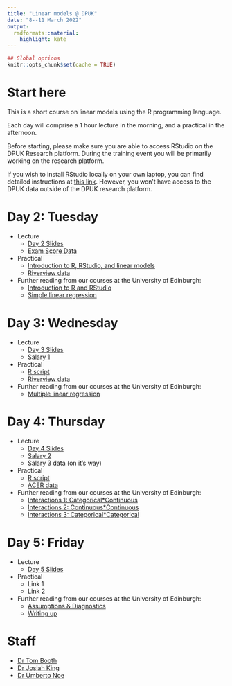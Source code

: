 ```yaml
---
title: "Linear models @ DPUK"
date: "8--11 March 2022"
output:
  rmdformats::material:
    highlight: kate
---
```


```r
## Global options
knitr::opts_chunk$set(cache = TRUE)
```


# Start here

This is a short course on linear models using the R programming language.

Each day will comprise a 1 hour lecture in the morning, and a practical in the afternoon.

Before starting, please make sure you are able to access RStudio on the DPUK Research platform. During the training event you will be primarily working on the research platform.

If you wish to install RStudio locally on your own laptop, you can find detailed instructions at [this link](install-update-r.html). However, you won't have access to the DPUK data outside of the DPUK research platform.

# Day 2: Tuesday

- Lecture
    + [Day 2 Slides](DPUK_IntroLM_v2.html#1)
    + [Exam Score Data](dapr2_lec07.csv)

- Practical
    + [Introduction to R, RStudio, and linear models](day1_practical.R)
    + [Riverview data](riverview.csv)

- Further reading from our courses at the University of Edinburgh:
    + [Introduction to R and RStudio](https://uoepsy.github.io/dapr1/labs/intro_r_rstudio_year1.html)
    + [Simple linear regression](https://uoepsy.github.io/dapr2/labs/1_02_slr.html)

# Day 3: Wednesday

- Lecture
    + [Day 3 Slides](DPUK_IntroLM_v2.html#61)
    + [Salary 1](salary_lec.csv)

- Practical
    + [R script](day2_practical.R)
    + [Riverview data](riverview.csv)
    
- Further reading from our courses at the University of Edinburgh:
    + [Multiple linear regression](https://uoepsy.github.io/dapr2/labs/1_04_mlr.html)

# Day 4: Thursday

- Lecture
    + [Day 4 Slides](DPUK_IntroLM_v2.html#124)
    + [Salary 2](salary2.csv)
    + Salary 3 data (on it's way)

- Practical
    + [R script](day3_practical.R)
    + [ACER data](acer.csv)

- Further reading from our courses at the University of Edinburgh:
    + [Interactions 1: Categorical*Continuous](https://uoepsy.github.io/dapr2/labs/1_05_int_nc.html)
    + [Interactions 2: Continuous*Continuous](https://uoepsy.github.io/dapr2/labs/1_05_int_nc.html)
    + [Interactions 3: Categorical*Categorical](https://uoepsy.github.io/dapr2/labs/1_05_int_nc.html)

# Day 5: Friday

- Lecture
    + [Day 5 Slides](DPUK_IntroLM_v2.html#165)

- Practical
    + Link 1
    + Link 2

- Further reading from our courses at the University of Edinburgh:
    + [Assumptions & Diagnostics](https://uoepsy.github.io/dapr2/labs/1_09_assumptions.html)
    + [Writing up](https://uoepsy.github.io/dapr2/labs/1_11_write_up.html)

# Staff

- [Dr Tom Booth](https://www.ed.ac.uk/profile/tom-booth)
- [Dr Josiah King](https://www.ed.ac.uk/profile/josiah-pj-king)
- [Dr Umberto Noe](https://www.ed.ac.uk/profile/umberto-noe)

